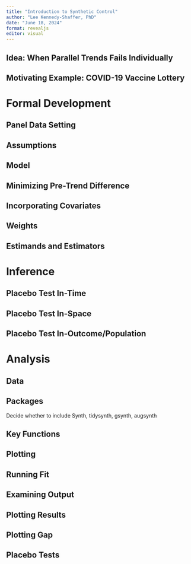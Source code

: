```yaml
---
title: "Introduction to Synthetic Control"
author: "Lee Kennedy-Shaffer, PhD"
date: "June 18, 2024"
format: revealjs
editor: visual
---
```


## Idea: When Parallel Trends Fails Individually

## Motivating Example: COVID-19 Vaccine Lottery

# Formal Development

## Panel Data Setting

## Assumptions

## Model

## Minimizing Pre-Trend Difference

## Incorporating Covariates

## Weights

## Estimands and Estimators

# Inference

## Placebo Test In-Time

## Placebo Test In-Space

## Placebo Test In-Outcome/Population

# Analysis

## Data

## Packages

Decide whether to include Synth, tidysynth, gsynth, augsynth

## Key Functions

## Plotting

## Running Fit

## Examining Output

## Plotting Results

## Plotting Gap

## Placebo Tests
